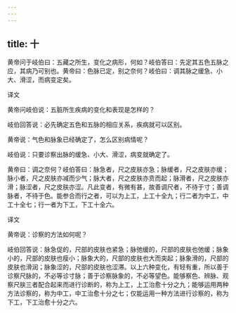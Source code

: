 ```yaml
---
---
---
```

title: 十
---




黄帝问于岐伯曰：五藏之所生，变化之病形，何如？岐伯答曰：先定其五色五脉之应，其病乃可别也。黄帝曰：色脉已定，别之奈何？岐伯曰：调其脉之缓急、小大、滑涩，而病变定矣。

译文

黄帝问岐伯说：五脏所生疾病的变化和表现是怎样的？

岐伯回答说：必先确定五色和五脉的相应关系，疾病就可以区别。

黄帝说：气色和脉象已经确定了，怎么区别病情呢？

岐伯说：只要诊察出脉的缓急、小大、滑涩，病变就确定了。

黄帝曰：调之奈何？岐伯答曰：脉急者，尺之皮肤亦急；脉缓者，尺之皮肤亦缓；脉小者，尺之皮肤亦减而少气；脉大者，尺之皮肤亦贲而起；脉滑者，尺之皮肤亦滑；脉涩者，尺之皮肤亦涩。凡此变者，有微有甚，故善调尺者，不待于寸；善调脉者，不待于色。能参合而行之者，可以为上工，上工十全九；行二者为中工，中工十全七；行一者为下工，下工十全六。

译文

黄帝说：诊察的方法如何呢？

岐伯回答说：脉急促的，尺部的皮肤也紧急；脉弛缓的，尺部的皮肤也弛缓；脉象小的，尺部的皮肤也瘦小；脉象大的，尺部的皮肤也大而突起；脉象滑的，尺部的皮肤也滑润；脉象涩的，尺部的皮肤也涩滞。以上六种变化，有轻有重，所以善于诊察尺脉的，不必等诊寸脉；善于诊察脉象的，不必等望色。能够察色、辨脉、观察尺肤三者配合起来而进行诊断的，称为上工，上工治愈十分之九；能够运用两种方法诊察的，称为中工，中工治愈十分之七；仅能运用一种方法进行诊察的，称为下工，下工治愈十分之六。